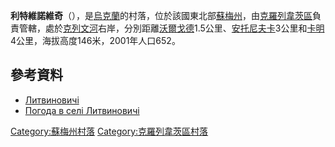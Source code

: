 {{coord|51|24|57|N|33|40|6|E|scale:100000_region:UA|display=title}}

'''利特維諾維奇'''（{{lang-uk|Литвиновичі}}），是[[烏克蘭|烏克蘭]]的村落，位於該國東北部[[蘇梅州|蘇梅州]]，由[[克羅列韋茨區|克羅列韋茨區]]負責管轄，處於[[克列文河|克列文河]]右岸，分別距離[[沃爾戈德|沃爾戈德]]1.5公里、[[安托尼夫卡_(克羅列韋茨區)|安托尼夫卡]]3公里和[[卡明_(克羅列韋茨區)|卡明]]4公里，海拔高度146米，2001年人口652。

==參考資料==
*[http://w1.c1.rada.gov.ua/pls/z7502/A005?rdat1=02.02.2010&rf7571=29235 Литвиновичі]{{dead link|date=2017年11月 |bot=InternetArchiveBot |fix-attempted=yes }}
*[http://weather.in.ua/ua/symskaja/13498 Погода в селі Литвиновичі] {{Wayback|url=http://weather.in.ua/ua/symskaja/13498 |date=20160305115027 }}

{{DEFAULTSORT:Литвиновичі}}
[[Category:蘇梅州村落|Category:蘇梅州村落]]
[[Category:克羅列韋茨區村落|Category:克羅列韋茨區村落]]


{{Sumy-geo-stub}}